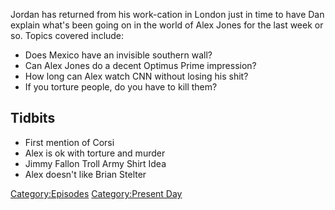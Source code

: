 {{DEFAULTSORT:
    #_EPISODE_0008:January 26-27, 2017
}}{{Episode
    | title             = January 26-27, 2017
    | caption           = Listen to this episode on [https://knowledgefight.libsyn.com/knowledge-fight-jan-26-27-2017 Libsyn] [https://open.spotify.com/episode/4DuahnDNVViZmY2TfljPSL Spotify], Read the [[Transcript/8: January 26-27, 2017|Unofficial Transcript]], View discussion on [https://reddit.com/whuk2e Reddit]
    | episodeNumber     = 8
    | length            = 02:28:37
    | airDate           = February 1, 2017
    | coverageStartDate = January 26, 2017
    | coverageEndDate   = January 27, 2017
    | episodeType       = [[:Category:Present Day|Present Day]]
    | appearance        = [[Jerome Corsi]], [[Brian Stelter]]
    | previousEpisode   = [[7: January 23-24, 2017]]
    | nextEpisode       = [[9: Joe Rogan Appearance]]
}}

{{Stub}}

Jordan has returned from his work-cation in London just in time to have Dan explain what's been going on in the world of Alex Jones for the last week or so. Topics covered include:

*Does Mexico have an invisible southern wall?
*Can Alex Jones do a decent Optimus Prime impression?
*How long can Alex watch CNN without losing his shit?
*If you torture people, do you have to kill them?

==Tidbits==

*First mention of Corsi
*Alex is ok with torture and murder
*Jimmy Fallon Troll Army Shirt Idea
*Alex doesn't like Brian Stelter

[[Category:Episodes]]
[[Category:Present Day]]

